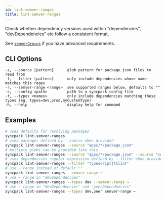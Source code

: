 ```yaml
---
id: lint-semver-ranges
title: lint-semver-ranges
---
```


Check whether dependency versions used within "dependencies", "devDependencies"
etc follow a consistent format.

See [`semverGroups`](./config/semver-groups.mdx) if you have advanced
requirements.

## CLI Options

```
-s, --source [pattern]      glob pattern for package.json files to read from
-f, --filter [pattern]      only include dependencies whose name matches this regex
-r, --semver-range <range>  see supported ranges below. defaults to ""
-c, --config <path>         path to a syncpack config file
-t, --types <names>         only include dependencies matching these types (eg. types=dev,prod,myCustomType)
-h, --help                  display help for command
```

## Examples

```bash
# uses defaults for resolving packages
syncpack lint-semver-ranges
# uses packages defined by --source when provided
syncpack lint-semver-ranges --source "apps/*/package.json"
# multiple globs can be provided like this
syncpack lint-semver-ranges --source "apps/*/package.json" --source "core/*/package.json"
# uses dependencies regular expression defined by --filter when provided
syncpack lint-semver-ranges --filter "typescript|tslint"
# use ~ range instead of default ""
syncpack lint-semver-ranges --semver-range ~
# use ~ range in "devDependencies"
syncpack lint-semver-ranges --types dev --semver-range ~
# use ~ range in "devDependencies" and "peerDependencies"
syncpack lint-semver-ranges --types dev,peer semver-range ~
```
